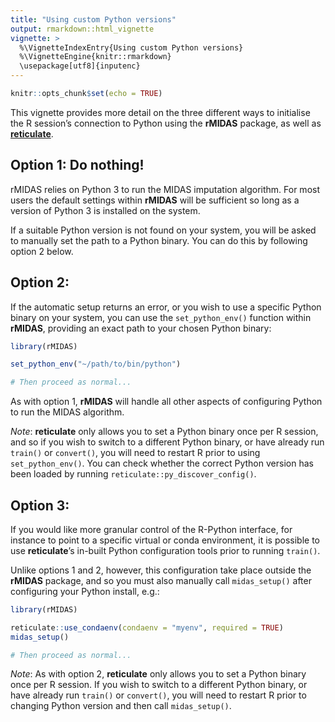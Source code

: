 ```yaml
---
title: "Using custom Python versions"
output: rmarkdown::html_vignette
vignette: >
  %\VignetteIndexEntry{Using custom Python versions}
  %\VignetteEngine{knitr::rmarkdown}
  \usepackage[utf8]{inputenc}
---
```


```r
knitr::opts_chunk$set(echo = TRUE)
```

This vignette provides more detail on the three different ways to initialise the R session's connection to Python using the **rMIDAS** package, as well as [**reticulate**](https://github.com/rstudio/reticulate).

## Option 1: Do nothing!
 
rMIDAS relies on Python 3 to run the MIDAS imputation algorithm. For most users the default settings within **rMIDAS** will be sufficient so long as a version of Python 3 is installed on the system.

If a suitable Python version is not found on your system, you will be asked to manually set the path to a Python binary. You can do this by following option 2 below.

## Option 2: 

If the automatic setup returns an error, or you wish to use a specific Python binary on your system, you can use the `set_python_env()` function within **rMIDAS**, providing an exact path to your chosen Python binary:

```r

library(rMIDAS)

set_python_env("~/path/to/bin/python")

# Then proceed as normal...

```

As with option 1, **rMIDAS** will handle all other aspects of configuring Python to run the MIDAS algorithm.

*Note*: **reticulate** only allows you to set a Python binary once per R session, and so if you wish to switch to a different Python binary, or have already run `train()` or `convert()`, you will need to restart R prior to using `set_python_env()`. You can check whether the correct Python version has been loaded by running `reticulate::py_discover_config()`.

## Option 3:

If you would like more granular control of the R-Python interface, for instance to point to a specific virtual or conda environment, it is possible to use **reticulate**'s in-built Python configuration tools prior to running `train()`.

Unlike options 1 and 2, however, this configuration take place outside the **rMIDAS** package, and so you must also manually call `midas_setup()` after configuring your Python install, e.g.:

```r

library(rMIDAS)

reticulate::use_condaenv(condaenv = "myenv", required = TRUE)
midas_setup()

# Then proceed as normal...

```

*Note*: As with option 2, **reticulate** only allows you to set a Python binary once per R session. If you wish to switch to a different Python binary, or have already run `train()` or `convert()`, you will need to restart R prior to changing Python version and then call `midas_setup()`.

